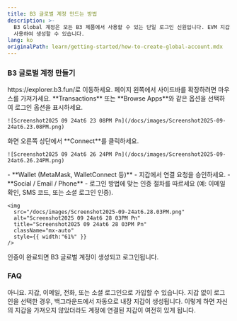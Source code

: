```yaml
---
title: B3 글로벌 계정 만드는 방법
description: >-
  B3 Global 계정은 모든 B3 제품에서 사용할 수 있는 단일 로그인 신원입니다. EVM 지갑, 이메일, 전화 또는 소셜 로그인을
  사용하여 생성할 수 있습니다.
lang: ko
originalPath: learn/getting-started/how-to-create-global-account.mdx
---
```

### B3 글로벌 계정 만들기

<Steps>
  <Step title="탐색기 방문">
    https://explorer.b3.fun/로 이동하세요.
  </Step>
  <Step title="사이드바 열기">
    페이지 왼쪽에서 사이드바를 확장하려면 마우스를 가져가세요. **Transactions** 또는 **Browse Apps**와 같은 옵션을 선택하여 로그인 옵션을 표시하세요.

    ![Screenshot2025 09 24at6 23 08PM Pn](/docs/images/Screenshot2025-09-24at6.23.08PM.png)
  </Step>
  <Step title="계정 연결">
    화면 오른쪽 상단에서 **Connect**를 클릭하세요.

    ![Screenshot2025 09 24at6 26 24PM Pn](/docs/images/Screenshot2025-09-24at6.26.24PM.png)
  </Step>
  <Step title="로그인 방법 선택">
    - **Wallet (MetaMask, WalletConnect 등)** - 지갑에서 연결 요청을 승인하세요.
    - **Social / Email / Phone** - 로그인 방법에 맞는 인증 절차를 따르세요 (예: 이메일 확인, SMS 코드, 또는 소셜 로그인 인증).

    <img
      src="/docs/images/Screenshot2025-09-24at6.28.03PM.png"
      alt="Screenshot2025 09 24at6 28 03PM Pn"
      title="Screenshot2025 09 24at6 28 03PM Pn"
      className="mx-auto"
      style={{ width:"61%" }}
    />
  </Step>
</Steps>

인증이 완료되면 B3 글로벌 계정이 생성되고 로그인됩니다.

### FAQ

<Accordion title="B3 글로벌 계정을 만들기 위해 지갑이 필요한가요?">
  아니요. 지갑, 이메일, 전화, 또는 소셜 로그인으로 가입할 수 있습니다. 지갑 없이 로그인을 선택한 경우, 백그라운드에서 자동으로 내장 지갑이 생성됩니다. 이렇게 하면 자신의 지갑을 가져오지 않았더라도 계정에 연결된 지갑이 여전히 있게 됩니다.
</Accordion>

